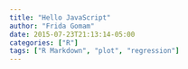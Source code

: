 ```yaml
---
title: "Hello JavaScript"
author: "Frida Gomam"
date: 2015-07-23T21:13:14-05:00
categories: ["R"]
tags: ["R Markdown", "plot", "regression"]
---
```


<script>
alert("我的第一个 JavaScript");
</script>